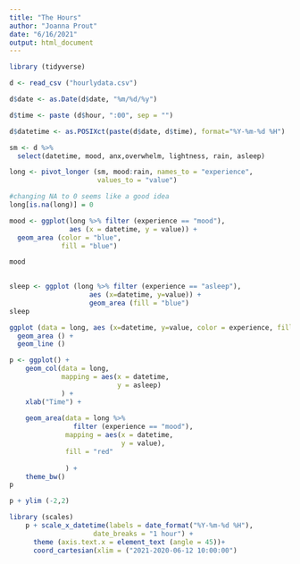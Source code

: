 ```yaml
---
title: "The Hours"
author: "Joanna Prout"
date: "6/16/2021"
output: html_document
---
```


```r
library (tidyverse)

d <- read_csv ("hourlydata.csv")

d$date <- as.Date(d$date, "%m/%d/%y")

d$time <- paste (d$hour, ":00", sep = "")

d$datetime <- as.POSIXct(paste(d$date, d$time), format="%Y-%m-%d %H")


```

```r
sm <- d %>%
  select(datetime, mood, anx,overwhelm, lightness, rain, asleep)
```


```r
long <- pivot_longer (sm, mood:rain, names_to = "experience",
                      values_to = "value")

#changing NA to 0 seems like a good idea
long[is.na(long)] = 0

```

```r
mood <- ggplot(long %>% filter (experience == "mood"), 
               aes (x = datetime, y = value)) +
  geom_area (color = "blue", 
             fill = "blue") 

mood
  
```

```r

sleep <- ggplot (long %>% filter (experience == "asleep"),
                    aes (x=datetime, y=value)) +
                    geom_area (fill = "blue")
sleep
```

```r
ggplot (data = long, aes (x=datetime, y=value, color = experience, fill = experience))+
  geom_area () +
  geom_line ()
```


```r
p <- ggplot() + 
    geom_col(data = long, 
             mapping = aes(x = datetime, 
                           y = asleep)
             ) + 
    xlab("Time") + 
 
    geom_area(data = long %>% 
                filter (experience == "mood"), 
              mapping = aes(x = datetime,
                            y = value),
              fill = "red"
            
              ) +
    theme_bw()
p
```

```r
p + ylim (-2,2)
```







```r
library (scales)
    p + scale_x_datetime(labels = date_format("%Y-%m-%d %H"),
                     date_breaks = "1 hour") +
      theme (axis.text.x = element_text (angle = 45))+
      coord_cartesian(xlim = ("2021-2020-06-12 10:00:00")
```




